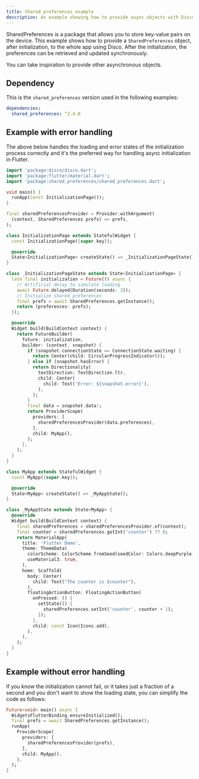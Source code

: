 ```yaml
---
title: Shared preferences example
description: An example showing how to provide async objects with Disco.
---
```



<LinkCard title="Source code" description="Click here to view the full source code of this example" href="https://github.com/our-creativity/disco/tree/main/examples/solidart" />

SharedPreferences is a package that allows you to store key-value pairs on the device.
This example shows how to provide a `SharedPreferences` object, after initialization, to the whole app using Disco.
After the initialization, the preferences can be retrieved and updated synchronously.

You can take inspiration to provide other asynchronous objects.

## Dependency

This is the `shared_preferences` version used in the following examples:

```yaml {2}
dependencies:
  shared_preferences: ^2.4.0
```

## Example with error handling

The above below handles the loading and error states of the initialization process correctly and it's the preferred way for handling async initialization in Flutter.

```dart title=main.dart
import 'package:disco/disco.dart';
import 'package:flutter/material.dart';
import 'package:shared_preferences/shared_preferences.dart';

void main() {
  runApp(const InitializationPage());
}

final sharedPreferencesProvider = Provider.withArgument(
  (context, SharedPreferences prefs) => prefs,
);

class InitializationPage extends StatefulWidget {
  const InitializationPage({super.key});

  @override
  State<InitializationPage> createState() => _InitializationPageState();
}

class _InitializationPageState extends State<InitializationPage> {
  late final initialization = Future(() async {
    // Artificial delay to simulate loading
    await Future.delayed(Duration(seconds: 3));
    // Initialize shared preferences
    final prefs = await SharedPreferences.getInstance();
    return (preferences: prefs);
  });

  @override
  Widget build(BuildContext context) {
    return FutureBuilder(
      future: initialization,
      builder: (context, snapshot) {
        if (snapshot.connectionState == ConnectionState.waiting) {
          return Center(child: CircularProgressIndicator());
        } else if (snapshot.hasError) {
          return Directionality(
            textDirection: TextDirection.ltr,
            child: Center(
              child: Text('Error: ${snapshot.error}'),
            ),
          );
        }
        final data = snapshot.data!;
        return ProviderScope(
          providers: [
            sharedPreferencesProvider(data.preferences),
          ],
          child: MyApp(),
        );
      },
    );
  }
}

class MyApp extends StatefulWidget {
  const MyApp({super.key});

  @override
  State<MyApp> createState() => _MyAppState();
}

class _MyAppState extends State<MyApp> {
  @override
  Widget build(BuildContext context) {
    final sharedPreferences = sharedPreferencesProvider.of(context);
    final counter = sharedPreferences.getInt('counter') ?? 0;
    return MaterialApp(
      title: 'Flutter Demo',
      theme: ThemeData(
        colorScheme: ColorScheme.fromSeed(seedColor: Colors.deepPurple),
        useMaterial3: true,
      ),
      home: Scaffold(
        body: Center(
          child: Text("The counter is $counter"),
        ),
        floatingActionButton: FloatingActionButton(
          onPressed: () {
            setState(() {
              sharedPreferences.setInt('counter', counter + 1);
            });
          },
          child: const Icon(Icons.add),
        ),
      ),
    );
  }
}
```

## Example without error handling

If you know the initialization cannot fail, or it takes just a fraction of a second and you don't want to show the loading state, you can simplify the code as follows:

```dart
Future<void> main() async {
  WidgetsFlutterBinding.ensureInitialized();
  final prefs = await SharedPreferences.getInstance();
  runApp(
    ProviderScope(
      providers: [
        sharedPreferencesProvider(prefs),
      ],
      child: MyApp(),
    ),
  );
}
```


